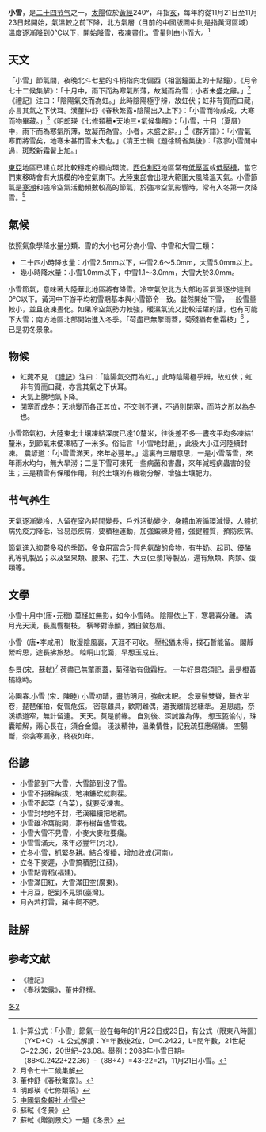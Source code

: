 {{otheruses|小雪 (消歧義)}}
{{節氣}}
<div style="clear: right; float: right; margin: 0em 0em 1em 1em;">{{小雪}}</div>
'''小雪'''，是[[节气|二十四节气]]之一，[[太陽|太陽]]位於[[黃經|黃經]]240°，斗指[[亥|亥]]，每年約從11月21日至11月23日起開始，氣溫較之前下降，北方氣層（目前的中國版圖中則是指黃河區域）溫度逐漸降到0[[℃|℃]]以下，開始降雪，夜凍晝化，雪量則由小而大。<ref>計算公式：「小雪」節氣一般在每年的11月22日或23日，有公式（限東八時區）（Y×D+C）-L  公式解讀：Y=年數後2位，D=0.2422，L=閏年數，21世紀C=22.36，20世紀=23.08。舉例：2088年小雪日期=（88×0.2422+22.36）-（88÷4）=43-22=21，11月21日小雪。</ref>

==天文==
「小雪」節氣間，夜晚北斗七星的斗柄指向北偏西（相當鐘面上的十點鐘）。《月令七十二候集解》：「十月中，雨下而為寒氣所薄，故凝而為雪；小者未盛之辭。」<ref>月令七十二候集解</ref>《禮記》注曰：「陰陽氣交而為虹。」此時陰陽極乎辨，故虹伏；虹非有質而曰藏，亦言其氣之下伏耳。漢董仲舒《春秋繁露•陰陽出入上下》：「小雪而物咸成，大寒而物畢藏。」<ref>董仲舒《春秋繁露》。</ref>《明郎瑛《七修類稿•天地三•氣候集解》：「小雪，十月（夏曆）中，雨下而為寒氣所薄，故凝而為雪。小者，未盛之辭。」<ref>明郎瑛《七修類稿》</ref>《群芳譜》：「小雪氣寒而將雪矣，地寒未甚而雪未大也。」《清王士禛《題徐騎省集後》：「寂寥小雪閒中過，斑駁新霜鬢上加。」

[[東亞|東亞]]地區已建立起比較穩定的經向環流。[[西伯利亞|西伯利亞]]地區常有[[低壓區|低壓區]]或[[低壓槽|低壓槽]]，當它們東移時會有大規模的冷空氣南下。[[大陸東部|大陸東部]]會出現大範圍大風降溫天氣。小雪節氣是[[寒潮|寒潮]]和強冷空氣活動頻數較高的節氣，於強冷空氣影響時，常有入冬第一次降雪。<ref name="中國氣象報社  小雪">[http://www.zgqxb.com.cn/xqx/qxkp/essjq/6131.shtml 中國氣象報社  小雪]{{dead link|date=2017年12月 |bot=InternetArchiveBot |fix-attempted=yes }}</ref>

==氣候==
依照氣象學降水量分類．雪的大小也可分為小雪、中雪和大雪三類：
*二十四小時降水量：小雪2.5mm以下，中雪2.6～5.0mm，大雪5.0mm以上。
*幾小時降水量：小雪1.0mm以下，中雪1.1～3.0mm，大雪大於3.0mm。

小雪節氣，意味著大陸華北地區將有降雪。冷空氣使北方大部地區氣溫逐步達到0℃以下。黃河中下游平均初雪期基本與小雪節令一致。雖然開始下雪，一般雪量較小，並且夜凍晝化。如果冷空氣勢力較強，暖濕氣流又比較活躍的話，也有可能下大雪；南方地區北部開始進入冬季。「荷盡已無擎雨蓋，菊殘猶有傲霜枝」<ref>蘇軾《冬景》</ref>
，已是初冬景象。

==物候==
*虹藏不見：《[[禮記|禮記]]》注曰：「陰陽氣交而為虹。」此時陰陽極乎辨，故虹伏；虹非有質而曰藏，亦言其氣之下伏耳。
*天氣上騰地氣下降。
*閉塞而成冬：天地變而各正其位，不交則不通，不通則閉塞，而時之所以為冬也。

小雪節氣初，大陸東北土壤凍結深度已達10釐米，往後差不多一晝夜平均多凍結1釐米，到節氣末便凍結了一米多。俗話言「小雪地封嚴」，此後大小江河陸續封凍。 農諺道：「小雪雪滿天，來年必豐年。」這裏有三層意思，一是小雪落雪，來年雨水均勻，無大旱澇；二是下雪可凍死一些病菌和害蟲，來年減輕病蟲害的發生；三是積雪有保暖作用，利於土壤的有機物分解，增強土壤肥力。
== 节气养生 ==
天氣逐漸變冷，人留在室內時間變長，戶外活動變少，身體血液循環減慢，人體抗病免疫力降低，容易患疾病，要積極運動，加強鍛練身體，強健體質，預防疾病。

節氣進入[[抑鬱|抑鬱]]多發的季節，多食用富含[[5-羥色氨酸|5-羥色氨酸]]的食物，有牛奶、起司、優酪乳等乳製品；以及堅果類、腰果、花生、大豆(豆漿)等製品，還有魚類、肉類、蛋類等。

==文學==
<poem>
小雪十月中(唐•元稹)
莫怪虹無影，如今小雪時。
陰陽依上下，寒暑喜分離。
滿月光天漢，長風響樹枝。
橫琴對淥醑，猶自斂愁眉。

小雪（唐•李咸用）
散漫陰風裏，天涯不可收。
壓松猶未得，撲石暫能留。
閣靜縈吟思，途長拂旅愁。
崆峒山北面，早想玉成丘。

冬景(宋．蘇軾)<ref>蘇軾《贈劉景文》一題《冬景》</ref>
荷盡已無擎雨蓋，菊殘猶有傲霜枝。
一年好景君須記，最是橙黃橘綠時。 

沁園春.小雪 (宋．陳睦)
小雪初晴，畫舫明月，強飲未眠。
念翠鬟雙聳，舞衣半卷，琵琶催拍，促管危弦。
密意雖具，歡期難偶，遣我離情愁緒牽。
追思處，奈溪橋道窄，無計留連。
天天。莫是前緣。
自別後、深誠誰為傳。
想玉篦偷付，珠囊暗解，兩心長在，須合金鈿。
淺淡精神，溫柔情性，記我疏狂應痛憐。
空腸斷，奈衾寒漏永，終夜如年。
</poem>

==俗諺==
*小雪節到下大雪，大雪節到沒了雪。
*小雪不把棉柴拔，地凍鐮砍就剩茬。
*小雪不起菜（白菜），就要受凍害。
*小雪封地地不封，老漢繼續把地耕。
*小雪雖冷窩能開，家有樹苗儘管栽。
*小雪大雪不見雪，小麥大麥粒要癟。
*小雪雪滿天，來年必豐年(河北)。
*立冬小雪，抓緊冬耕。結合復播，增加收成(河南)。
*立冬下麥遲，小雪搞積肥(江蘇)。
*小雪點青稻(福建)。
*小雪滿田紅，大雪滿田空(廣東)。
*十月豆，肥到不見頭(臺灣)。
*月內若打雷，豬牛飼不肥。

==註解==
{{reflist}}
==参考文献==
*《禮記》
*《春秋繁露》，董仲舒撰。
[[Category:節氣|冬2]]